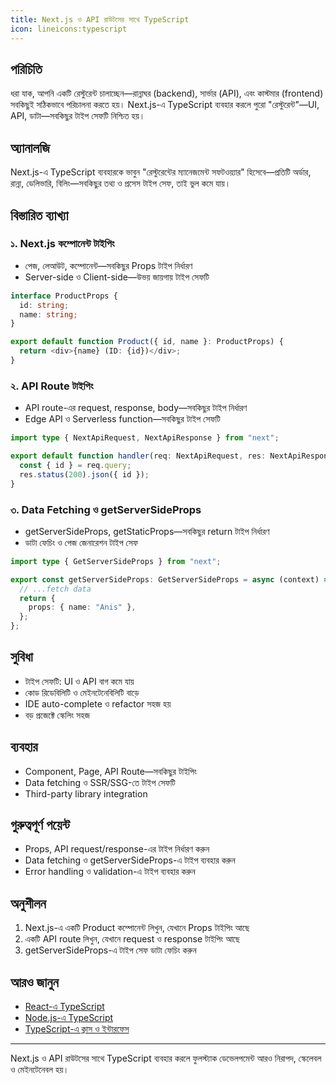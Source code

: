 ```yaml
---
title: Next.js ও API রাউটসের সাথে TypeScript
icon: lineicons:typescript
---
```


## পরিচিতি

ধরা যাক, আপনি একটি রেস্টুরেন্ট চালাচ্ছেন—রান্নাঘর (backend), সার্ভার (API), এবং কাস্টমার (frontend) সবকিছুই সঠিকভাবে পরিচালনা করতে হয়। Next.js-এ TypeScript ব্যবহার করলে পুরো "রেস্টুরেন্ট"—UI, API, ডাটা—সবকিছুর টাইপ সেফটি নিশ্চিত হয়।

## অ্যানালজি

Next.js-এ TypeScript ব্যবহারকে ভাবুন "রেস্টুরেন্টের ম্যানেজমেন্ট সফটওয়্যার" হিসেবে—প্রতিটি অর্ডার, রান্না, ডেলিভারি, বিলিং—সবকিছুর তথ্য ও প্রসেস টাইপ সেফ, তাই ভুল কমে যায়।

## বিস্তারিত ব্যাখ্যা

### ১. Next.js কম্পোনেন্ট টাইপিং
- পেজ, লেআউট, কম্পোনেন্ট—সবকিছুর Props টাইপ নির্ধারণ
- Server-side ও Client-side—উভয় জায়গায় টাইপ সেফটি

```typescript
interface ProductProps {
  id: string;
  name: string;
}

export default function Product({ id, name }: ProductProps) {
  return <div>{name} (ID: {id})</div>;
}
```

### ২. API Route টাইপিং
- API route-এর request, response, body—সবকিছুর টাইপ নির্ধারণ
- Edge API ও Serverless function—সবকিছুর টাইপ সেফটি

```typescript
import type { NextApiRequest, NextApiResponse } from "next";

export default function handler(req: NextApiRequest, res: NextApiResponse) {
  const { id } = req.query;
  res.status(200).json({ id });
}
```

### ৩. Data Fetching ও getServerSideProps
- getServerSideProps, getStaticProps—সবকিছুর return টাইপ নির্ধারণ
- ডাটা ফেচিং ও পেজ জেনারেশন টাইপ সেফ

```typescript
import type { GetServerSideProps } from "next";

export const getServerSideProps: GetServerSideProps = async (context) => {
  // ...fetch data
  return {
    props: { name: "Anis" },
  };
};
```

## সুবিধা

- টাইপ সেফটি: UI ও API বাগ কমে যায়
- কোড রিডেবিলিটি ও মেইনটেনেবিলিটি বাড়ে
- IDE auto-complete ও refactor সহজ হয়
- বড় প্রজেক্টে স্কেলিং সহজ

## ব্যবহার

- Component, Page, API Route—সবকিছুর টাইপিং
- Data fetching ও SSR/SSG-তে টাইপ সেফটি
- Third-party library integration

## গুরুত্বপূর্ণ পয়েন্ট

- Props, API request/response-এর টাইপ নির্ধারণ করুন
- Data fetching ও getServerSideProps-এ টাইপ ব্যবহার করুন
- Error handling ও validation-এ টাইপ ব্যবহার করুন

## অনুশীলন

1. Next.js-এ একটি Product কম্পোনেন্ট লিখুন, যেখানে Props টাইপিং আছে
2. একটি API route লিখুন, যেখানে request ও response টাইপিং আছে
3. getServerSideProps-এ টাইপ সেফ ডাটা ফেচিং করুন

## আরও জানুন
- [React-এ TypeScript](/typescript/react)
- [Node.js-এ TypeScript](/typescript/node)
- [TypeScript-এ ক্লাস ও ইন্টারফেস](/typescript/classes)

---

Next.js ও API রাউটসের সাথে TypeScript ব্যবহার করলে ফুলস্ট্যাক ডেভেলপমেন্ট আরও নিরাপদ, স্কেলেবল ও মেইনটেনেবল হয়।
